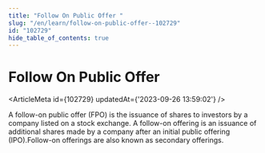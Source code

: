 ```yaml
---
title: "Follow On Public Offer "
slug: "/en/learn/follow-on-public-offer--102729"
id: "102729"
hide_table_of_contents: true
---
```



# Follow On Public Offer 

<ArticleMeta id={102729} updatedAt={'2023-09-26 13:59:02'} />
<div className='border-solid border-b border-t-0 my-4 border-[var(--ifm-color-gray-300)]' />

A follow-on public offer (FPO) is the issuance of shares to investors by a company listed on a stock exchange. A follow-on offering is an issuance of additional shares made by a company after an initial public offering (IPO).Follow-on offerings are also known as secondary offerings.
